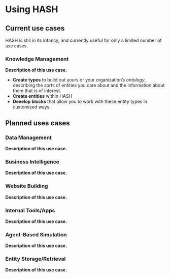 # Using HASH

## Current use cases

HASH is still in its infancy, and currently useful for only a limited number of use cases.

### Knowledge Management

**Description of this use case.**

- **Create types** to build out yours or your organization’s _ontology_, describing the sorts of entities you care about and the information about them that is of interest.
- **Create entities** within HASH
- **Develop blocks** that allow you to work with these entity types in customized ways.

## Planned uses cases

### Data Management

**Description of this use case.**

### Business Intelligence

**Description of this use case.**

### Website Building

**Description of this use case.**

### Internal Tools/Apps

**Description of this use case.**

### Agent-Based Simulation

**Description of this use case.**

### Entity Storage/Retrieval

**Description of this use case.**
